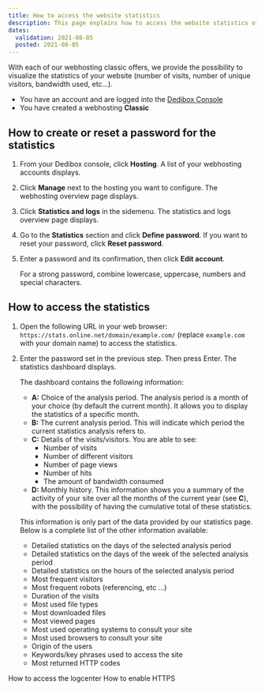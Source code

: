 ```yaml
---
title: How to access the website statistics
description: This page explains how to access the website statistics of a webhosting classic
dates:
  validation: 2021-08-05
  posted: 2021-08-05
---
```


With each of our webhosting classic offers, we provide the possibility to visualize the statistics of your website (number of visits, number of unique visitors, bandwidth used, etc…).


<Message type="requirement">

  - You have an account and are logged into the [Dedibox Console](https://console.online.net)
  - You have created a webhosting **Classic**

</Message>

## How to create or reset a password for the statistics

1. From your Dedibox console, click **Hosting**. A list of your webhosting accounts displays.

2. Click **Manage** next to the hosting you want to configure. The webhosting overview page displays.

3. Click **Statistics and logs** in the sidemenu. The statistics and logs overview page displays.

4. Go to the **Statistics** section and click **Define password**. If you want to reset your password, click **Reset password**.

    <Lightbox src="scaleway_statistics_define_password.png" alt="" />

5. Enter a password and its confirmation, then click **Edit account**. 

    <Message type="tip">

    For a strong password, combine lowercase, uppercase, numbers and special characters.

    </Message>

## How to access the statistics

1. Open the following URL in your web browser: `https://stats.online.net/domain/example.com/` (replace `example.com` with your domain name) to access the statistics. 

2. Enter the password set in the previous step. Then press Enter. The statistics dashboard displays.

    <Lightbox src="scaleway_webhosting_statistics.png" alt="" />

    The dashboard contains the following information:

    * **A:** Choice of the analysis period. The analysis period is a month of your choice (by default the current month). It allows you to display the statistics of a specific month.
    * **B:** The current analysis period. This will indicate which period the current statistics analysis refers to.
    * **C:** Details of the visits/visitors. You are able to see:
        * Number of visits
        * Number of different visitors
        * Number of page views
        * Number of hits
        * The amount of bandwidth consumed
    * **D:** Monthly history. This information shows you a summary of the activity of your site over all the months of the current year (see **C**), with the possibility of having the cumulative total of these statistics.

    This information is only part of the data provided by our statistics page. Below is a complete list of the other information available:

    * Detailed statistics on the days of the selected analysis period
    * Detailed statistics on the days of the week of the selected analysis period
    * Detailed statistics on the hours of the selected analysis period
    * Most frequent visitors
    * Most frequent robots (referencing, etc ...)
    * Duration of the visits
    * Most used file types
    * Most downloaded files
    * Most viewed pages
    * Most used operating systems to consult your site
    * Most used browsers to consult your site
    * Origin of the users
    * Keywords/key phrases used to access the site
    * Most returned HTTP codes

<Navigation title="See Also">
  <PreviousButton to="/webhosting/classic/how-to/access-logcenter/">How to access the logcenter</PreviousButton>
  <NextButton to="/webhosting/classic/how-to/enable-https/">How to enable HTTPS</NextButton>
</Navigation>
